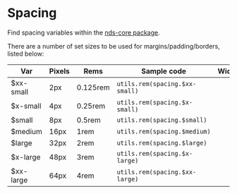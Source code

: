 

<Meta title="Docs/Spacing" />

# Spacing

Find spacing variables within the [nds-core package](https://github.com/nice-digital/nice-design-system/blob/main/components/nds-core/scss/spacing/).

There are a number of set sizes to be used for margins/padding/borders, listed below:

| Var | Pixels | Rems | Sample code | Width |
| --- | ------ | ---- | ----------- | ----- |
| $xx-small | 2px | 0.125rem | `utils.rem(spacing.$xx-small)` | <Block width="xx-small" /> |
| $x-small | 4px | 0.25rem | `utils.rem(spacing.$x-small)` | <Block width="x-small" /> |
| $small | 8px | 0.5rem | `utils.rem(spacing.$small)` | <Block width="small" /> |
| $medium | 16px | 1rem | `utils.rem(spacing.$medium)` | <Block width="medium" /> |
| $large | 32px | 2rem | `utils.rem(spacing.$large)` | <Block width="large" /> |
| $x-large | 48px | 3rem | `utils.rem(spacing.$x-large)` | <Block width="x-large" /> |
| $xx-large | 64px | 4rem | `utils.rem(spacing.$xx-large)` | <Block width="xx-large" /> |
